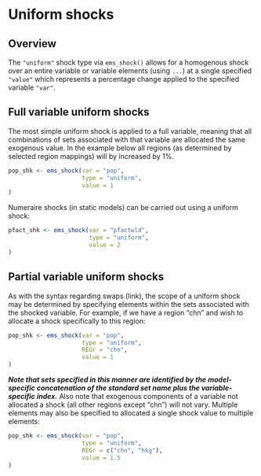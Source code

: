 # Uniform shocks

## Overview
The `"uniform"` shock type via `ems_shock()` allows for a homogenous shock over an entire variable or variable elements (using `...`) at a single specified `"value"` which represents a percentage change applied to the specified variable `"var"`.

## Full variable uniform shocks
The most simple uniform shock is applied to a full variable, meaning that all combinations of sets associated with that variable are allocated the same exogenous value. In the example below all regions (as determined by selected region mappings) will by increased by 1%.
```r
pop_shk <- ems_shock(var = "pop",
                     type = "uniform",
                     value = 1
)
```
Numeraire shocks (in static models) can be carried out using a uniform shock:
```r
pfact_shk <- ems_shock(var = "pfactwld",
                       type = "uniform",
                       value = 2
)
```
## Partial variable uniform shocks
As with the syntax regarding swaps (link), the scope of a uniform shock may be determined by specifying elements within the sets associated with the shocked variable. For example, if we have a region "chn" and wish to allocate a shock specifically to this region:
```r
pop_shk <- ems_shock(var = "pop",
                     type = "uniform",
                     REGr = "chn",
                     value = 1
)
```
***Note that sets specified in this manner are identified by the model-specific concatenation of the standard set name plus the variable-specific index.*** Also note that exogenous components of a variable not allocated a shock (all other regions except "chn") will not vary. Multiple elements may also be specified to allocated a single shock value to multiple elements:
```r
pop_shk <- ems_shock(var = "pop",
                     type = "uniform",
                     REGr = c("chn", "hkg"),
                     value = 1.5
)
```

